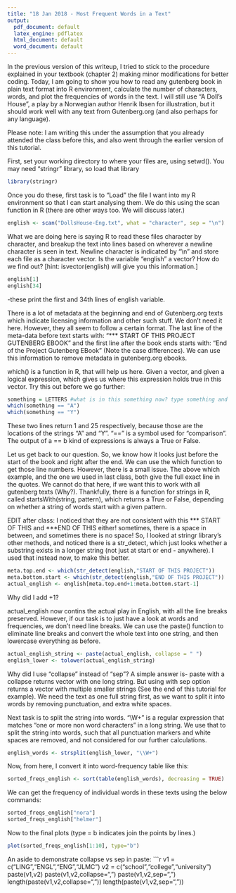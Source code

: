 ```yaml
---
title: "18 Jan 2018 - Most Frequent Words in a Text"
output:
  pdf_document: default
  latex_engine: pdflatex
  html_document: default
  word_document: default
---
```


In the previous version of this writeup, I tried to stick to the procedure explained in your textbook (chapter 2) making minor modifications for better coding. Today, I am going to show you how to read any gutenberg book in plain text format into R environment, calculate the number of characters, words, and plot the frequencies of words in the text. I will still use "A Doll's House", a play by a Norwegian author Henrik Ibsen for illustration, but it should work well with any text from Gutenberg.org (and also perhaps for any language). 

Please note: I am writing this under the assumption that you already attended the class before this, and also went through the earlier version of this tutorial. 

First, set your working directory to where your files are, using setwd(). 
You may need "stringr" library, so load that library
```r
library(stringr)
```
Once you do these, first task is to "Load" the file I want into my R environment so that I can start analysing them. We do this using the scan function in R (there are other ways too. We will discuss later.) 

```r
english <- scan("DollsHouse-Eng.txt", what = "character", sep = "\n")
```
What we are doing here is saying R to read these files character by character, and breakup the text into lines based on wherever a newline character is seen in text. Newline character is indicated by "\\n" and store each file as a character vector. Is the variable "english" a vector? How do we find out? [hint: isvector(english) will give you this information.]

```r
english[1]
english[34]
```
-these print the first and 34th lines of english variable. 

There is a lot of metadata at the beginning and end of Gutenberg.org texts which indicate licensing information and other such stuff. We don't need it here. However, they all seem to follow a certain format. The last line of the meta-data before text starts with: "*** START OF THIS PROJECT GUTENBERG EBOOK" and the first line after the book ends starts with: "End of the Project Gutenberg EBook" (Note the case differences). We can use this information to remove metadata in gutenberg.org ebooks.

which() is a function in R, that will help us here. Given a vector, and given a logical expression, which gives us where this expression holds true in this vector. Try this out before we go further:
```r
something = LETTERS #what is in this something now? type something and press enter to check out!
which(something == "A")
which(something == "Y")
```
These two lines return 1 and 25 respectively, because those are the locations of the strings "A" and "Y". "==" is a symbol used for "comparison". The output of a == b kind of expressions is always a True or False.
 
Let us get back to our question. So, we know how it looks just before the start of the book and right after the end. We can use the which function to get those line numbers. However, there is a small issue. The above which example, and the one we used in last class, both give the full exact line in the quotes. We cannot do that here, if we want this to work with all gutenberg texts (Why?). Thankfully, there is a function for strings in R, called startsWith(string, pattern), which returns a True or False, depending on whether a string of words start with a given pattern. 

EDIT after class: I noticed that they are not consistent with this *** START OF THIS and ***END OF THIS either! sometimes, there is a space in between, and sometimes there is no space! So, I looked at stringr library's other methods, and noticed there is a str_detect, which just looks whether a substring exists in a longer string (not just at start or end - anywhere). I used that instead now, to make this better. 

```r
meta.top.end <- which(str_detect(english,"START OF THIS PROJECT"))
meta.bottom.start <- which(str_detect(english,"END OF THIS PROJECT"))
actual_english <- english[meta.top.end+1:meta.bottom.start-1]
```

Why did I add +1? 

actual\_english now contins the actual play in English, with all the line breaks preserved. However, if our task is to just have a look at words and frequencies, we don't need line breaks. We can use the paste() function to eliminate line breaks and convert the whole text into one string, and then lowercase everything as before. 

```r
actual_english_string <- paste(actual_english, collapse = " ")
english_lower <- tolower(actual_english_string)
```
Why did I use "collapse" instead of "sep"? A simple answer is- paste with a collapse returns vector with one long string. But using with sep option returns a vector with multiple smaller strings (See the end of this tutorial for example). We need the text as one full string first, as we want to split it into words by removing punctuation, and extra white spaces.

Next task is to split the string into words. "\\W+" is a regular expression that matches "one or more non word characters" in a long string. We use that to split the string into words, such that all punctuation markers and white spaces are removed, and not considered for our further calculations.

```r
english_words <- strsplit(english_lower, "\\W+")
```

Now, from here, I convert it into word-frequency table like this:
```r
sorted_freqs_english <- sort(table(english_words), decreasing = TRUE)
```

We can get the frequency of individual words in these texts using the below commands:
```r
sorted_freqs_english["nora"]
sorted_freqs_english["helmer"]
```

Now to the final plots (type = b indicates join the points by lines.)
```r
plot(sorted_freqs_english[1:10], type="b")
```

An aside to demonstrate collapse vs sep in paste:
```r
v1 = c("LING","ENGL","ENG","JLMC")
v2 = c("school","college","university")
paste(v1,v2)
paste(v1,v2,collapse=",")
paste(v1,v2,sep=",")
length(paste(v1,v2,collapse=","))
length(paste(v1,v2,sep=","))
